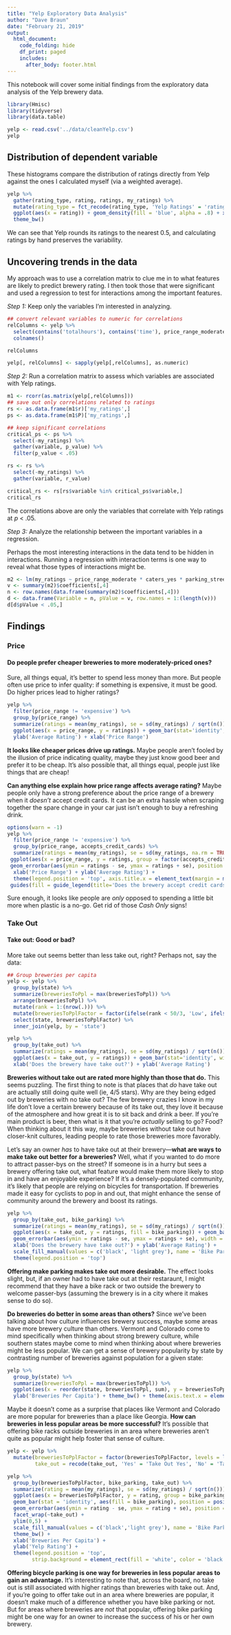 ```yaml
---
title: "Yelp Exploratory Data Analysis"
author: "Dave Braun"
date: "February 21, 2019"
output:
  html_document:
    code_folding: hide
    df_print: paged
    includes:
      after_body: footer.html
---
```


This notebook will cover some initial findings from the exploratory data analysis of the Yelp brewery data.


```r
library(Hmisc)
library(tidyverse)
library(data.table)
```

```r
yelp <- read.csv('../data/cleanYelp.csv')
yelp
```

## Distribution of dependent variable

These histograms compare the distribution of ratings directly from Yelp against the ones I calculated myself (via a weighted average).

```r
yelp %>% 
  gather(rating_type, rating, ratings, my_ratings) %>% 
  mutate(rating_type = fct_recode(rating_type, 'Yelp Ratings' = 'ratings', 'My Converted Ratings' = 'my_ratings')) %>% 
  ggplot(aes(x = rating)) + geom_density(fill = 'blue', alpha = .8) + xlab('Ratings') + facet_wrap(~rating_type) + 
  theme_bw()
```

We can see that Yelp rounds its ratings to the nearest 0.5, and calculating ratings by hand preserves the variability.

## Uncovering trends in the data
My approach was to use a correlation matrix to clue me in to what features are likely to predict brewery rating. I then took those that were significant and used a regression to test for interactions among the important features. 

*Step 1:* Keep only the variables I'm interested in analyzing.

```r
## convert relevant variables to numeric for correlations
relColumns <- yelp %>% 
  select(contains('totalhours'), contains('time'), price_range_moderate:accepts_apple_pay_yes, my_ratings, reviews, breweriesToPpl) %>% 
  colnames()

relColumns

yelp[, relColumns] <- sapply(yelp[,relColumns], as.numeric)
```
*Step 2:* Run a correlation matrix to assess which variables are associated with Yelp ratings.
```r
m1 <- rcorr(as.matrix(yelp[,relColumns]))
## save out only correlations related to ratings
rs <- as.data.frame(m1$r)['my_ratings',]
ps <- as.data.frame(m1$P)['my_ratings',]

## keep significant correlations
critical_ps <- ps %>% 
  select(-my_ratings) %>% 
  gather(variable, p_value) %>% 
  filter(p_value < .05)

rs <- rs %>% 
  select(-my_ratings) %>% 
  gather(variable, r_value)

critical_rs <- rs[rs$variable %in% critical_ps$variable,]
critical_rs
```
The correlations above are only the variables that correlate with Yelp ratings at *p* < .05.

*Step 3:* Analyze the relationship between the important variables in a regression.

Perhaps the most interesting interactions in the data tend to be hidden in interactions. Running a regression with interaction terms is one way to reveal what those types of interactions might be.  


```r
m2 <- lm(my_ratings ~ price_range_moderate * caters_yes * parking_street * take_out_yes * accepts_credit_cards * bike_parking_yes * accepts_apple_pay * breweriesToPpl, data = yelp)
v <- summary(m2)$coefficients[,4]
n <- row.names(data.frame(summary(m2)$coefficients[,4]))
d <- data.frame(Variable = n, pValue = v, row.names = 1:(length(v)))
d[d$pValue < .05,]
```


## Findings {.tabset}

### Price

#### **Do people prefer cheaper breweries to more moderately-priced ones?**

Sure, all things equal, it's better to spend less money than more. But people often use price to infer quality: if something is expensive, it must be good. Do higher prices lead to higher ratings?

```r
yelp %>% 
  filter(price_range != 'expensive') %>% 
  group_by(price_range) %>% 
  summarize(ratings = mean(my_ratings), se = sd(my_ratings) / sqrt(n())) %>% 
  ggplot(aes(x = price_range, y = ratings)) + geom_bar(stat='identity', width = .6) + geom_errorbar(aes(ymin = ratings - se, ymax = ratings + se), width = .5) + ylim(0,5) + theme_bw() + 
  ylab('Average Rating') + xlab('Price Range')
```

**It looks like cheaper prices drive up ratings.** Maybe people aren't fooled by the illusion of price indicating quality, maybe they just know good beer and prefer it to be cheap. It's also possible that, all things equal, people just like things that are cheap!  

**Can anything else explain how price range affects average rating?** Maybe people only have a strong preference about the price range of a brewery when it *doesn't* accept credit cards. It can be an extra hassle when scraping together the spare change in your car just isn't enough to buy a refreshing drink.

```r
options(warn = -1)
yelp %>% 
  filter(price_range != 'expensive') %>% 
  group_by(price_range, accepts_credit_cards) %>% 
  summarize(ratings = mean(my_ratings), se = sd(my_ratings, na.rm = TRUE) / sqrt(n())) %>% 
 ggplot(aes(x = price_range, y = ratings, group = factor(accepts_credit_cards))) + geom_bar(stat = 'identity', aes(fill = factor(accepts_credit_cards)), position = position_dodge(width = .9)) +
 geom_errorbar(aes(ymin = ratings - se, ymax = ratings + se), position = position_dodge(width = .9), width = .5) + ylim(0,5) + theme_bw() + 
  xlab('Price Range') + ylab('Average Rating') + 
  theme(legend.position = 'top', axis.title.x = element_text(margin = margin(t = 10))) +
 guides(fill = guide_legend(title='Does the brewery accept credit cards?')) + scale_fill_manual(values = c('black', 'light grey'))
```

Sure enough, it looks like people are *only* opposed to spending a little bit more when plastic is a no-go. Get rid of those *Cash Only* signs!  


### Take Out 

#### **Take out: Good or bad?**

More take out seems better than less take out, right? Perhaps not, say the data:

```r
## Group breweries per capita
yelp <- yelp %>% 
  group_by(state) %>% 
  summarize(breweriesToPpl = max(breweriesToPpl)) %>% 
  arrange(breweriesToPpl) %>% 
  mutate(rank = 1:(nrow(.))) %>% 
  mutate(breweriesToPplFactor = factor(ifelse(rank < 50/3, 'Low', ifelse(rank > 100/3, 'High', 'Medium')))) %>% 
  select(state, breweriesToPplFactor) %>% 
  inner_join(yelp, by = 'state')
```

```r
yelp %>% 
  group_by(take_out) %>% 
  summarize(ratings = mean(my_ratings), se = sd(my_ratings) / sqrt(n())) %>% 
  ggplot(aes(x = take_out, y = ratings)) + geom_bar(stat='identity', width = .6) + geom_errorbar(aes(ymin = ratings - se, ymax = ratings + se), width = .5) + ylim(0,5) + theme_bw() + 
  xlab('Does the brewery have take out?') + ylab('Average Rating')
```

**Breweries without take out are rated more highly than those that do.** This seems puzzling. The first thing to note is that places that *do* have take out are actually still doing quite well (ie, 4/5 stars). Why are they being edged out by breweries with no take out? The few brewery crazies I know in my life don't love a certain brewery because of its take out, they love it because of the atmosphere and how great it is to sit back and drink a beer. If you're main product is beer, then what is it that you're *actually* selling to go? Food? When thinking about it this way, maybe breweries without take out have closer-knit cultures, leading people to rate those breweries more favorably.  

Let's say an owner *has* to have take out at their brewery---**what are ways to make take out better for a breweries?** Well, what if you wanted to do more to attract passer-bys on the street? If someone is in a hurry but sees a brewery offering take out, what feature would make them more likely to stop in and have an enjoyable experience? If it's a densely-populated community, it's likely that people are relying on bicycles for transportation. If breweries made it easy for cyclists to pop in and out, that might enhance the sense of community around the brewery and boost its ratings.

```r
yelp %>% 
  group_by(take_out, bike_parking) %>% 
  summarize(ratings = mean(my_ratings), se = sd(my_ratings) / sqrt(n())) %>% 
  ggplot(aes(x = take_out, y = ratings, fill = bike_parking)) + geom_bar(stat='identity', aes(fill = bike_parking), position = position_dodge(width = .9)) + 
  geom_errorbar(aes(ymin = ratings - se, ymax = ratings + se), width = .5, position = position_dodge(width = .9)) + ylim(0,5) + theme_bw() + 
  xlab('Does the brewery have take out?') + ylab('Average Rating') + 
  scale_fill_manual(values = c('black', 'light grey'), name = 'Bike Parking Available') +
  theme(legend.position = 'top')
```

**Offering make parking makes take out more desirable.** The effect looks slight, but, if an owner had to have take out at their restaraunt, I might recommend that they have a bike rack or two outside the brewery to welcome passer-bys (assuming the brewery is in a city where it makes sense to do so).  

**Do breweries do better in some areas than others?** Since we've been talking about how culture influences brewery success, maybe some areas have more brewery culture than others. Vermont and Colorado come to mind specifically when thinking about strong brewery culture, while southern states maybe come to mind when thinking about where breweries might be less popular. We can get a sense of brewery popularity by state by contrasting number of breweries against population for a given state:

```r
yelp %>% 
  group_by(state) %>% 
  summarize(breweriesToPpl = max(breweriesToPpl)) %>% 
  ggplot(aes(x = reorder(state, breweriesToPpl, sum), y = breweriesToPpl, group = 1)) + geom_line() + coord_flip() + xlab('State (increasing in ratio of breweries to people)') +
  ylab('Breweries Per Capita') + theme_bw() + theme(axis.text.x = element_blank(), axis.ticks.x = element_blank()) 
```

Maybe it doesn't come as a surprise that places like Vermont and Colorado are more popular for breweries than a place like Georgia. **How can breweries in less popular areas be more successful?** It's possible that offering bike racks outside breweries in an area where breweries aren't quite as popular might help foster that sense of culture.  

```r
yelp <- yelp %>% 
  mutate(breweriesToPplFactor = factor(breweriesToPplFactor, levels = levels(yelp$breweriesToPplFactor)[c(2,3,1)]),
         take_out = recode(take_out, 'Yes' = 'Take Out Yes', 'No' = 'Take Out No')) 
```


```r
yelp %>% 
  group_by(breweriesToPplFactor, bike_parking, take_out) %>% 
  summarize(rating = mean(my_ratings), se = sd(my_ratings) / sqrt(n())) %>% 
  ggplot(aes(x = breweriesToPplFactor, y = rating, group = bike_parking)) + 
  geom_bar(stat = 'identity', aes(fill = bike_parking), position = position_dodge(width = 0.9)) + 
  geom_errorbar(aes(ymin = rating - se, ymax = rating + se), position = position_dodge(width = .9), width = .5) + 
  facet_wrap(~take_out) + 
  ylim(0,5) + 
  scale_fill_manual(values = c('black','light grey'), name = 'Bike Parking Available') + 
  theme_bw() + 
  xlab('Breweries Per Capita') + 
  ylab('Yelp Rating') + 
  theme(legend.position = 'top',
        strip.background = element_rect(fill = 'white', color = 'black'))

```

**Offering bicycle parking is one way for breweries in less popular areas to gain an advantage.** It's interesting to note that, across the board, no take out is still associated with higher ratings than breweries with take out. And, if you're going to offer take out in an area where breweries are popular, it doesn't make much of a difference whether you have bike parking or not. But for areas where breweries are *not* that popular, offering bike parking might be one way for an owner to increase the success of his or her own brewery.










